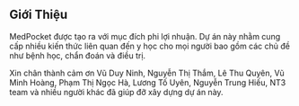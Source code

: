 ## Giới Thiệu

MedPocket được tạo ra với mục đích phi lợi nhuận. Dự án này nhằm cung cấp nhiều kiến thức liên quan đến y học cho mọi người bao gồm các chủ đề như bệnh học, chẩn đoán và điều trị.

Xin chân thành cảm ơn Vũ Duy Ninh, Nguyễn Thị Thắm, Lê Thu Quyên, Vũ Minh Hoàng, Phạm Thị Ngọc Hà, Lương Tố Uyên, Nguyễn Trung Hiếu, NT3 team và nhiều người khác đã giúp đỡ xây dựng dự án này.
